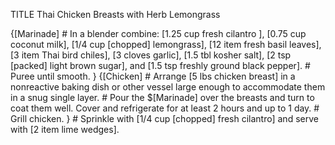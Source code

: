 TITLE Thai Chicken Breasts with Herb Lemongrass

{[Marinade]
# In a blender combine: [1.25 cup fresh cilantro ], [0.75 cup coconut milk], [1/4 cup [chopped] lemongrass], [12 item fresh basil leaves], [3 item Thai bird chiles], [3 cloves garlic], [1.5 tbl kosher salt], [2 tsp [packed] light brown sugar], and [1.5 tsp freshly ground black pepper].
# Puree until smooth.
}
{[Chicken]
# Arrange [5 lbs chicken breast] in a nonreactive baking dish or other vessel large enough to accommodate them in a snug single layer. # Pour the $[Marinade] over the breasts and turn to coat them well. Cover and refrigerate for at least 2 hours and up to 1 day.
# Grill chicken.
}
# Sprinkle with [1/4 cup [chopped] fresh cilantro] and serve with [2 item lime wedges].

